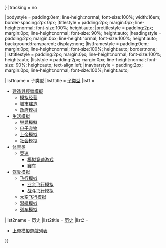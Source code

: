{{Sidebar with collapsible lists
|wraplinks   = true
|name        = VG Simulation
|cellpadding = 0px
|cellspacing = 0px
|pretitle    = 本条目属于
|title       = [[模擬遊戲]]系列
|topimage    = [[Image:Sim video game.svg|100px]]
|expanded = {{{expanded|{{{1|}}}}}}
|tracking   = <includeonly>no</includeonly>

|bodystyle      = padding:0em; line-height:normal; font-size:100%; width:16em; border-spacing:2px 0px;
|titlestyle     = padding:2px; margin:0px; line-height:normal; font-size:100%; height:auto;
|pretitlestyle  = padding:2px; margin:0px; line-height:normal; font-size: 90%; height:auto;
|headingstyle   = padding:2px; margin:0px; line-height:normal; font-size:100%; height:auto; background:transparent; display:none;
|listframestyle = padding:0em; margin:0px; line-height:normal; font-size:100%; height:auto; border:none;
|listtitlestyle = padding:2px; margin:0px; line-height:normal; font-size:100%; height:auto;
|liststyle      = padding:2px; margin:0px; line-height:normal; font-size: 90%; height:auto; text-align:left;
|tnavbarstyle   = padding:2px; margin:0px; line-height:normal; font-size:100%; height:auto;

|list1name  = 子类型
|list1title = [[电子游戏类型|子类型]]
|list1      =
*[[建造與經營模擬遊戲|建造與經營模擬]]
**[[模拟经营游戏|模拟经营]]
**[[城市建造遊戲|城市建造]]
**[[政府模拟游戏|政府模拟]]
*[[生活模擬遊戲|生活模拟]]
**[[戀愛模擬遊戲|戀愛模擬]]
**[[电子宠物]]
**[[上帝模擬遊戲|上帝模拟]]
**[[社会模拟游戏|社会模拟]]
*[[體育類遊戲|体育类]]
**[[竞速游戏|竞速]]
***[[模拟竞速游戏]]
*** [[赛车游戏|赛车]]
*[[驾驶模拟游戏|驾驶模拟]]
**[[飛行模擬器|飞行模拟]]
***[[业余飞行模拟游戏|业余飞行模拟]]
***[[战斗飞行模拟游戏|战斗飞行模拟]]
**[[太空飞行模拟游戏|太空飞行模拟]]
**[[潜艇模拟游戏|潜艇模拟]]
**[[列车模拟器|列车模拟]]

|list2name = 历史
|list2title = [[電子遊戲史|历史]]
|list2 = 
* [[上帝模擬遊戲列表]]

}}<noinclude>
{{documentation}}
</noinclude>